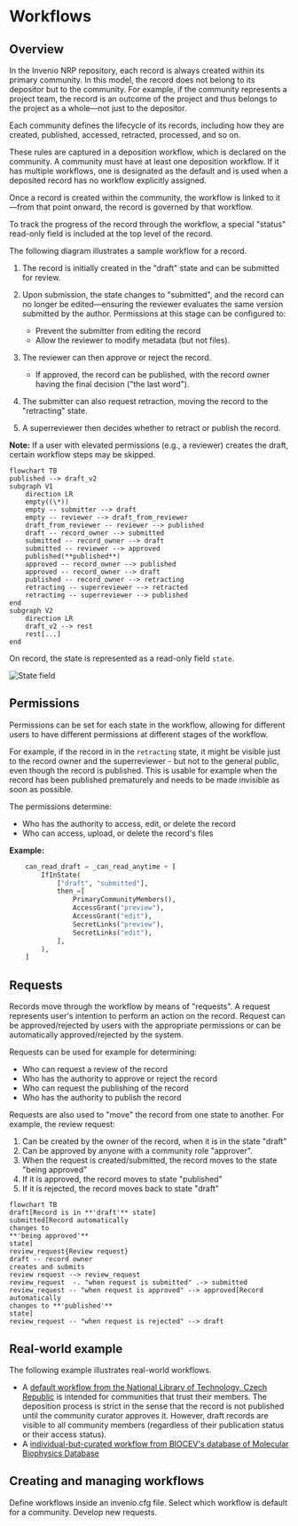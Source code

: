 
# Workflows

<ToDo />

## Overview

In the Invenio NRP repository, each record is always created within
its primary community. In this model, the record does not belong
to its depositor but to the community.
For example, if the community represents a project team,
the record is an outcome of the project and thus belongs
to the project as a whole—not just to the depositor.

Each community defines the lifecycle of its records, including
how they are created, published, accessed, retracted, processed,
and so on.

These rules are captured in a deposition workflow, which is declared
on the community. A community must have at least one deposition
workflow. If it has multiple workflows, one is designated as
the default and is used when a deposited record has no workflow explicitly assigned.

Once a record is created within the community, the workflow is linked to it
—from that point onward, the record is governed by that workflow.

To track the progress of the record through the workflow,
a special "status" read-only field is included at the top level
of the record.

The following diagram illustrates a sample workflow for a record.

1. The record is initially created in the "draft" state and can be submitted for review.

2. Upon submission, the state changes to "submitted", and the record can no longer be edited—ensuring the reviewer evaluates the same version submitted by the author. Permissions at this stage can be configured to:
   * Prevent the submitter from editing the record
   * Allow the reviewer to modify metadata (but not files).

3. The reviewer can then approve or reject the record.

   * If approved, the record can be published, with the record owner having the final decision ("the last word").

4. The submitter can also request retraction, moving the record to the "retracting" state.

5. A superreviewer then decides whether to retract or publish the record.

**Note:** If a user with elevated permissions (e.g., a reviewer) creates the draft, certain workflow steps may be skipped.

```mermaid
flowchart TB
published --> draft_v2
subgraph V1 
    direction LR
    empty((\*))
    empty -- submitter --> draft
    empty -- reviewer --> draft_from_reviewer
    draft_from_reviewer -- reviewer --> published
    draft -- record_owner --> submitted
    submitted -- record_owner --> draft
    submitted -- reviewer --> approved
    published(**published**)
    approved -- record_owner --> published
    approved -- record_owner --> draft
    published -- record_owner --> retracting
    retracting -- superreviewer --> retracted
    retracting -- superreviewer --> published
end
subgraph V2
    direction LR
    draft_v2 --> rest
    rest[...]
end
```

On record, the state is represented as a read-only field `state`.

![State field](state_field.png)

## Permissions

Permissions can be set for each state in the workflow,
allowing for different users to have different permissions
at different stages of the workflow.

For example, if the record in in the `retracting` state, it might
be visible just to the record owner and the superreviewer - but not
to the general public, even though the record is published. This is
usable for example when the record has been published prematurely
and needs to be made invisible as soon as possible.

The permissions determine:

* Who has the authority to access, edit, or delete the record
* Who can access, upload, or delete the record's files

**Example:**

```python
    can_read_draft = _can_read_anytime + [
        IfInState(
            ["draft", "submitted"],
            then_=[
                PrimaryCommunityMembers(),
                AccessGrant("preview"),
                AccessGrant("edit"),
                SecretLinks("preview"),
                SecretLinks("edit"),
            ],
        ),
    ]
```

## Requests

Records move through the workflow by means of "requests". A request
represents user's intention to perform an action on the record. Request
can be approved/rejected by users with the appropriate permissions or can
be automatically approved/rejected by the system.

Requests can be used for example for determining:

* Who can request a review of the record
* Who has the authority to approve or reject the record
* Who can request the publishing of the record
* Who has the authority to publish the record

Requests are also used to "move" the record from one state to another.
For example, the review request:

1. Can be created by the owner of the record, when it is in the state "draft"
2. Can be approved by anyone with a community role "approver".
3. When the request is created/submitted, the record moves to the state "being approved"
4. If it is approved, the record moves to state "published"
5. If it is rejected, the record moves back to state "draft"

```mermaid
flowchart TB
draft[Record is in **'draft'** state]
submitted[Record automatically 
changes to 
**'being approved'**
state]
review_request{Review request}
draft -- record owner 
creates and submits 
review request --> review_request
review_request  -. "when request is submitted" .-> submitted
review_request -- "when request is approved" --> approved[Record automatically
changes to **'published'** 
state]
review_request -- "when request is rejected" --> draft
```

## Real-world example

The following example illustrates real-world workflows.

* A [default workflow from the National Library of Technology, Czech Republic](https://github.com/Narodni-repozitar/nr-docs/blob/main/common/workflows/default.py) is intended for communities that trust their members. The deposition process is strict in the sense that the record is not published until the community curator approves it. However, draft records are visible to all community members (regardless of their publication status or their access status).
* A [individual-but-curated workflow from BIOCEV's database of Molecular Biophysics Database](https://github.com/Molecular-Biophysics-Database/mbdb-app/blob/development/common/workflows/individual_workflow.py)

## Creating and managing workflows

<Cards>
    <Card title='Create workflow' arrow href="/customize/workflows/create">Define workflows inside an invenio.cfg file.</Card>
    <Card title='Apply workflow' arrow href="/customize/workflows/apply">Select which workflow is default for a community.</Card>
    <Card title='Develop new requests' arrow href="/develop/workflows">Develop new requests.</Card>
</Cards>
